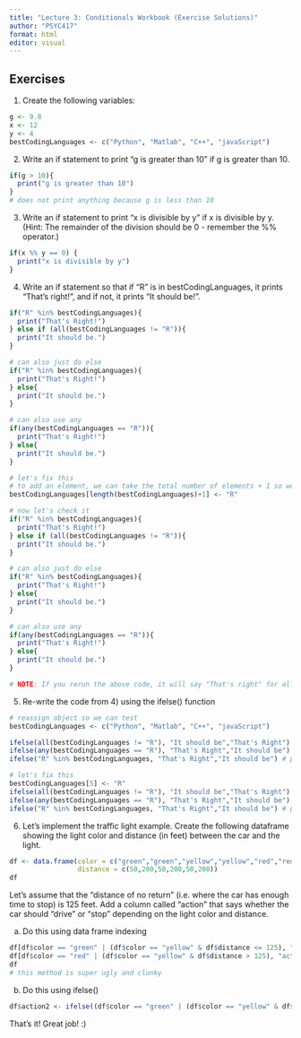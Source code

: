 ```yaml
---
title: "Lecture 3: Conditionals Workbook (Exercise Solutions)"
author: "PSYC417"
format: html
editor: visual
---
```


## Exercises

1)  Create the following variables:

```r
g <- 9.8
x <- 12
y <- 4
bestCodingLanguages <- c("Python", "Matlab", "C++", "javaScript")
```

2)  Write an if statement to print "g is greater than 10" if g is greater than 10.

```r
if(g > 10){
  print("g is greater than 10")
}
# does not print anything because g is less than 10
```

3)  Write an if statement to print "x is divisible by y" if x is divisible by y. (Hint: The remainder of the division should be 0 - remember the %% operator.)

```r
if(x %% y == 0) {
  print("x is divisible by y")
}
```

4)  Write an if statement so that if "R" is in bestCodingLanguages, it prints "That's right!", and if not, it prints "It should be!".

```r
if("R" %in% bestCodingLanguages){
  print("That's Right!")
} else if (all(bestCodingLanguages != "R")){
  print("It should be.")
}

# can also just do else
if("R" %in% bestCodingLanguages){
  print("That's Right!")
} else{
  print("It should be.")
}

# can also use any 
if(any(bestCodingLanguages == "R")){
  print("That's Right!")
} else{
  print("It should be.")
}

# let's fix this
# to add an element, we can take the total number of elements + 1 so we don't overwrite anything
bestCodingLanguages[length(bestCodingLanguages)+1] <- "R"

# now let's check it 
if("R" %in% bestCodingLanguages){
  print("That's Right!")
} else if (all(bestCodingLanguages != "R")){
  print("It should be.")
}

# can also just do else
if("R" %in% bestCodingLanguages){
  print("That's Right!")
} else{
  print("It should be.")
}

# can also use any 
if(any(bestCodingLanguages == "R")){
  print("That's Right!")
} else{
  print("It should be.")
}

# NOTE: If you rerun the above code, it will say "That's right" for all of them because you have added that element. You need to reassign the objects in the initial code chunk to see "It should be."
```

5)  Re-write the code from 4) using the ifelse() function

```r
# reassign object so we can test
bestCodingLanguages <- c("Python", "Matlab", "C++", "javaScript")

ifelse(all(bestCodingLanguages != "R"), "It should be","That's Right") # prints "it should be" if all of the languages aren't R
ifelse(any(bestCodingLanguages == "R"), "That's Right","It should be") # prints "THat's right" if any of the languages are R
ifelse("R" %in% bestCodingLanguages, "That's Right","It should be") # prints "THat's right" if R is in best languages

# let's fix this
bestCodingLanguages[5] <- "R"
ifelse(all(bestCodingLanguages != "R"), "It should be","That's Right") # prints "it should be" if all of the languages aren't R
ifelse(any(bestCodingLanguages == "R"), "That's Right","It should be") # prints "THat's right" if any of the languages are R
ifelse("R" %in% bestCodingLanguages, "That's Right","It should be") # prints "THat's right" if R is in best languages
```

6)  Let's implement the traffic light example. Create the following dataframe showing the light color and distance (in feet) between the car and the light.

```r
df <- data.frame(color = c("green","green","yellow","yellow","red","red"),
                 distance = c(50,200,50,200,50,200))
df
```

Let's assume that the "distance of no return" (i.e. where the car has enough time to stop) is 125 feet. Add a column called "action" that says whether the car should "drive" or "stop" depending on the light color and distance.

a)  Do this using data frame indexing

```r
df[df$color == "green" | (df$color == "yellow" & df$distance <= 125), "action"] <- "drive" # this satisfies both drive conditions. Now let's do stop conditions
df[df$color == "red" | (df$color == "yellow" & df$distance > 125), "action"] <- "stop"
df
# this method is super ugly and clunky
```

b)  Do this using ifelse()

```r
df$action2 <- ifelse((df$color == "green" | (df$color == "yellow" & df$distance <= 125)), "drive","stop") # this is way easier 
```

That's it! Great job! :)
